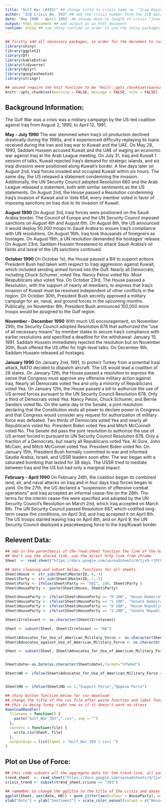 ---
title: "Gulf War (#393)" ## change title to crisis name ie. "Iraq Regime Change Crisis (440)"
author: "ICB Crisis No. 393" ## add the crisis number form the ICB data set "ICB Crisis No. 440"
date: 'May 1990 - April 1991' ## change date to length of crisis "June 2002 - May 2003"
output: html_document ## add output as an html_document
runtime: shiny ## use shiny runtime in order to use the shiny packages for applications
---

```{r setup, include=FALSE}
## firstly add all necessary packages, in order for the document to run, the packages must be first installed via the console unless you already have them in your RStudio, use "install_packages" as the command in the console
library(shiny)
library(ggplot2)
library(DT)
library(kableExtra)
library(tidyverse)
library(dplyr)
library(googlesheets4)
library(stringr)

## second require the knit function to be "knitr::opts_chunk$set(warning = FALSE, message = FALSE, echo = FALSE)" in order for all output to go from Rmarkdown to HTML
knitr::opts_chunk$set(warning = FALSE, message = FALSE, echo = FALSE)
```

## Background Information:
The Gulf War was a crisis was a military campaign by the US-led coalition against Iraq from August 2, 1990, to April 12, 1991. 

**May - July 1990**
The war stemmed when Iraq’s oil production declined drastically during the 1990s, and it experienced difficulty replaying its loans received during the Iran and Iraq war to Kuwait and the UAE. On May 28, 1990, Saddam Hussein accused Kuwait and the UAE of waging an economic war against Iraq at the Arab League meeting. On July 31, Iraq and Kuwait 1 session of talks, Kuwait rejected Iraq’s demand for strategic islands, and six Iraqi divisions were positioned along Kuwait’s border. A few days later on August 2nd, Iraqi forces invaded and occupied Kuwait within six hours. The same day, the US released a statement condemning the invasion. Additionally, the UN Security Council adopted Resolution 660 and the Arab League released a statement, both with similar sentiments as the US statements. On August 2nd, the House passed a Resolution condemning Iraq’s invasion of Kuwait and in Vote 654, every member voted in favor of imposing sanctions on Iraq due to its invasion of Kuwait. 

**August 1990**
On August 3rd, Iraqi forces were positioned on the Saudi Arabia border. The Council of Europe and the UN Security Council imposed sanctions on August 4th and August 6th. On August 8th, the US announced it would deploy 50,000 troops to Saudi Arabia to ensure Iraq’s compliance with UN resolutions. On August 16th, Iraq took thousands of foreigners as hostages. On August 19th, a UN resolution demanded the hostages’ release. On August 23rd, Saddam Hussein threatened to attack Saudi Arabia's oil fields and Isreal of the UN sanctions continued. 

**October 1990**
On October 1st, the House passed a Bill to support actions President Bush had taken with respect to Iraqi aggression against Kuwait, which included sending armed forced into the Gulf. Nearly all Democrats, including Chuck Schumer, voted Yea. Nancy Pelosi voted No. Most Respublicans also voted Yea. On October 23rd, The House passed a Resolution, with the support of nearly all members, to express that Iraq’s invasion of Kuwait must be resolved independent of other conflicts in the region. On October 30th, President Bush secretly approved a military campaign for air, naval, and ground forces in the upcoming months. Publically, on November 8th, President Bush announced 150,000 more troops would be assigned to the Gulf region. 

**November - December 1990**
With much US encouragement, on November 29th, the Security Council adopted Resolution 678 that authorized the “use of all necessary means” by member states to secure Iraq’s compliance with earlier resolutions and specified a deadline for the withdrawal: January 15, 1991. Saddam Hussein immediately rejected the resolution but on November 30th, Bush offered the US offer for high-level talks. On December 6th, Saddam Hussein released all hostages. 

**January 1990**
On January 2nd, 1991, to protect Turkey from a potential Iraqi attack, NATO decided to dispatch aircraft. The US would lead a coalition of 28 states. On January 12th, the House passed a resolution to express the sense that Congress must approve any offensive military action against Iraq. Nearly all Democrats voted Yea and only a minority of Republicians voted Yea. On January 12th, the House passed a bill to authorize the use of US armed forces pursuant to the UN Security Council Resolution 678. Only a third of Democrats voted Yea. Nancy Pelosi, Chuck Schumer, and Bernie Sanders voted No. On the same day in the Senate, a joint resolution declaring that the Constitution vests all power to declare power in Congress and that Congress would consider any request for authorization of military force was defeated. Two thirds of Democrats voted Yea and nearly all Republicans voted No. President Biden voted Yea and Mitch McConnell voted No. The Senate did pass the joint resolution to authorize the use of US armed forced in pursuant to UN Security Council Resolution 678. Only a fraction of a Democrats, but nearly all Republicans voted Yea. Al Gore, John McCain, and Mitch McConnel voted Yea. President Biden voted No. On January 15th, President Bush formally committed to war and informed Saudia Arabia, Israeli, and USSR leaders soon after. The war began with a saturated bombing that lasted for 38 days. The USSR tried to mediate between Iraq and the US but had only a marginal impact. 

**February - April 1990**
On February 24th, the coalition began its combined land, air, and naval attacks on Iraq and in four days Iraqi forces began to yield. On the 27th, the US declared a “suspension of offensive combat operations” and Iraq accepted an informal cease-fire on the 28th. The terms for the interim cease-fire were specified and adopted by the UN Security Council’s Resolution on March 2nd, which Iraq accepted on March 6th. The UN Security Council passed Resolution 687, which codified long-term cease-fire conditions, on April 3rd, and Iraq accepted it on April 6th. The US troops started leaving Iraq on April 8th, and on April 9, the UN Security Council deployed a peacekeeping force to the Iraq/Kuwait border. 


## Relevent Data:
```{r warning = FALSE}
## add in the parenthesis of the read_sheet function the link of the Google sheet
## don't use the shared link, use the direct http link from chrome
Sheet  <- read_sheet("https://docs.google.com/spreadsheets/d/1jx9-rlPCkUw-gJvTQValRG84TKs4vQ60uNrmpm-XQ9U/edit#gid=1276040235")

## data cleaning and subset below, functions for all sheets
Sheet$House <- str_sub(Sheet$MasterID,-4,-4)
Sheet$Party <- str_sub(Sheet$MasterID,-7,-5)
Sheet$Party <- ifelse(Sheet$Party == "SBI", 100, Sheet$Party )
Sheet$HouseParty <- paste(Sheet$House, Sheet$Party)

Sheet$HouseParty <- ifelse(Sheet$HouseParty == "H 100", "House Democrat", Sheet$HouseParty)
Sheet$HouseParty <- ifelse(Sheet$HouseParty == "S 100", "Senate Democrat", Sheet$HouseParty)
Sheet$HouseParty <- ifelse(Sheet$HouseParty == "H 200", "House Republican", Sheet$HouseParty)
Sheet$HouseParty <- ifelse(Sheet$HouseParty == "S 200", "Senate Republican", Sheet$HouseParty)

Sheet$Irrelevant <- as.character(Sheet$Irrelevant)

Sheet <- subset(Sheet, Sheet$Irrelevant == "NA")

Sheet$Advocates_for_Use_of_American_Military_Force <- as.character(Sheet$Advocates_for_Use_of_American_Military_Force)
Sheet$Advocates_against_Use_of_American_Military_Force <- as.character(Sheet$Advocates_against_Use_of_American_Military_Force)

Sheet <- subset(Sheet, Sheet$Advocates_for_Use_of_American_Military_Force == 1 | Sheet$Advocates_against_Use_of_American_Military_Force == 1)


Sheet$date<-as.Date(as.character(Sheet$date),format="%Y%m%d")

Sheet$HD <- ifelse(Sheet$Advocates_for_Use_of_American_Military_Force == "NA",0,1)


Sheet$HD <- ifelse(Sheet$HD == 1,"Support Force","Oppose Force")

## shiny button function below for csv download
## change the title of the csv file after paste function and label function
## this is being funky right now so if it doesn't work no stress
downloadHandler(
  filename = function() { 
    paste("Gulf_War_393",".csv", sep = "")
  }, 
  content = function(file) {
    write.csv(Sheet, file)
  },
  outputArgs = list(label = "Gulf_War_393 (.csv) ")
)

```

## Plot on Use of Force:
```{r, warning = FALSE}
## this code subsets all the aggregate data for the trend line, all you have to do to retrieve the trend line for your crisis is change the crisno == "440" value to whatever crisis number the new crisis has
trend_sheet  <- read_sheet("https://docs.google.com/spreadsheets/d/1jx9-rlPCkUw-gJvTQValRG84TKs4vQ60uNrmpm-XQ9U/edit#gid=1276040235")
crisis_trend <- subset(trend_sheet,crisno == "393")

## remember to change the ggtitle to the title of the crisis and dates
ggplot(Sheet, aes(date, HD)) + geom_jitter(aes(colour = HouseParty), width = 2, height = 0.3, size = 3, alpha = .6)  + ggtitle("Gulf War 1990-1991") +  
xlab("Date") + ylab("Sentiment") + scale_color_manual(values = c("House Democrat" = "dodgerblue2", "House Republican"="red","Senate Democrat" = "dark blue", "Senate Republican" = "firebrick4")) + geom_line(data=crisis_trend, aes(x= as.Date(speech_cutoff_date), y = avg_agg_support))


```